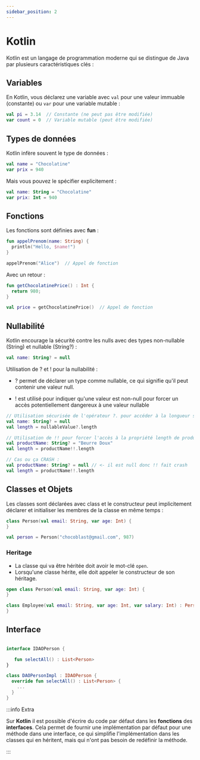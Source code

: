 ```yaml
---
sidebar_position: 2
---
```



# Kotlin

Kotlin est un langage de programmation moderne qui se distingue de Java par plusieurs caractéristiques clés :

## Variables

En Kotlin, vous déclarez une variable avec `val` pour une valeur immuable (constante) ou `var` pour une variable mutable :
```kotlin
val pi = 3.14  // Constante (ne peut pas être modifiée)
var count = 0  // Variable mutable (peut être modifiée)
```

## Types de données

Kotlin infère souvent le type de données :

```kotlin
val name = "Chocolatine"
var prix = 940
```

Mais vous pouvez le spécifier explicitement :

```kotlin
val name: String = "Chocolatine"
var prix: Int = 940
```

## Fonctions

Les fonctions sont définies avec **fun** :

```kotlin
fun appelPrenom(name: String) {
  println("Hello, $name!")
}

appelPrenom("Alice")  // Appel de fonction
```

Avec un retour :

```kotlin
fun getChocolatinePrice() : Int {
  return 980;
}

val price = getChocolatinePrice()  // Appel de fonction
```

## Nullabilité

Kotlin encourage la sécurité contre les nulls avec des types non-nullable (String) et nullable (String?) :

```kotlin
val name: String? = null
```

Utilisation de ? et ! pour la nullabilité :

- ? permet de déclarer un type comme nullable, ce qui signifie qu'il peut contenir une valeur null.

- ! est utilisé pour indiquer qu'une valeur est non-null pour forcer un accès potentiellement dangereux à une valeur nullable 

```kotlin
// Utilisation sécurisée de l'opérateur ?. pour accéder à la longueur seulement si nullableValue n'est pas null
val name: String? = null
val length = nullableValue?.length 

// Utilisation de !! pour forcer l'accès à la propriété length de productName, même si productName peut être null (attention : peut provoquer une exception NullPointerException)
val productName: String? = "Beurre Doux"
val length = productName!!.length 

// Cas ou ça CRASH :
val productName: String? = null // <- il est null donc !! fait crash
val length = productName!!.length 

```

## Classes et Objets

Les classes sont déclarées avec class et le constructeur peut implicitement déclarer et initialiser les membres de la classe en même temps :

```kotlin
class Person(val email: String, var age: Int) {
}

val person = Person("chocoblast@gmail.com", 987)

```

### Heritage

- La classe qui va être héritée doit avoir le mot-clé `open`.
- Lorsqu'une classe hérite, elle doit appeler le constructeur de son héritage.

```kotlin
open class Person(val email: String, var age: Int) {
}

class Employee(val email: String, var age: Int, var salary: Int) : Person(email, age) {
}
```

## Interface

```kotlin

interface IDAOPerson {

   fun selectAll() : List<Person>
}

class DAOPersonImpl : IDAOPerson {
  override fun selectAll() : List<Person> {
    ...
  }
}

```

:::info Extra

Sur **Kotlin** il est possible d'écrire du code par défaut dans les **fonctions** des **interfaces**. Cela permet de fournir une implémentation par défaut pour une méthode dans une interface, ce qui simplifie l'implémentation dans les classes qui en héritent, mais qui n'ont pas besoin de redéfinir la méthode.

:::
